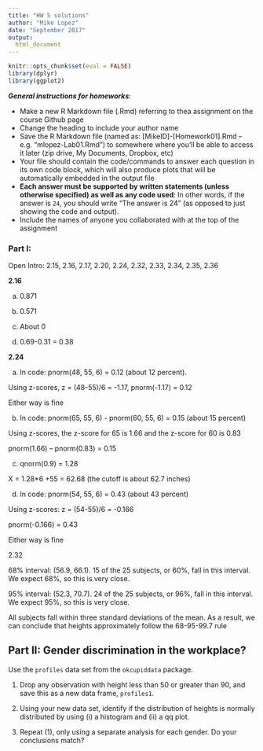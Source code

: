 ```yaml
---
title: "HW 5 solutions"
author: "Mike Lopez"
date: "September 2017"
output:
  html_document
---
```


```r
knitr::opts_chunk$set(eval = FALSE)
library(dplyr)
library(ggplot2)
```

***General instructions for homeworks***: 

+  Make a new R Markdown file (.Rmd) referring to thea assignment on the course Github page
+  Change the heading to include your author name
+  Save the R Markdown file (named as:  [MikeID]-[Homework01].Rmd -- e.g. "mlopez-Lab01.Rmd") to somewhere where you'll be able to access it later (zip drive, My Documents, Dropbox, etc)
+  Your file should contain the code/commands to answer each question in its own code block, which will also produce plots that will be automatically embedded in the output file
+  **Each answer must be supported by written statements (unless otherwise specified) as well as any code used**: In other words, if the answer is `24`, you should write "The answer is 24" (as opposed to just showing the code and output).
+  Include the names of anyone you collaborated with at the top of the assignment

### Part I: 

Open Intro: 2.15, 2.16, 2.17, 2.20, 2.24, 2.32, 2.33, 2.34, 2.35, 2.36

**2.16**

a. 0.871

b. 0.571

c. About 0

d. 0.69-0.31 = 0.38



**2.24**


a. In code: pnorm(48, 55, 6) = 0.12  (about 12 percent).

Using z-scores, z = (48-55)/6 =  -1.17, pnorm(-1.17) = 0.12

Either way is fine

b. In code: pnorm(65, 55, 6) - pnorm(60, 55, 6) = 0.15 (about 15 percent)

Using z-scores, the z-score for 65 is 1.66 and the z-score for 60 is 0.83

pnorm(1.66) – pnorm(0.83) = 0.15


c. qnorm(0.9) = 1.28

X = 1.28*6 +55 = 62.68 (the cutoff is about 62.7 inches)


d. In code: pnorm(54, 55, 6) = 0.43 (about 43 percent)

Using z-scores: z = (54-55)/6 = -0.166

pnorm(-0.166) = 0.43

Either way is fine


2.32

68% interval: (56.9, 66.1). 15 of the 25 subjects, or 60%, fall in this interval. We expect 68%, so this is very close. 

95% interval: (52.3, 70.7). 24 of the 25 subjects, or 96%, fall in this interval. We expect 95%, so this is very close. 

All subjects fall within three standard deviations of the mean. As a result, we can conclude that heights approximately follow the 68-95-99.7 rule 





## Part II: Gender discrimination in the workplace? 

Use the `profiles` data set from the `okcupiddata` package. 

1. Drop any observation with height less than 50 or greater than 90, and save this as a new data frame, `profiles1`. 

2. Using your new data set, identify if the distribution of heights is normally distributed by using (i) a histogram and (ii) a qq plot.

3. Repeat (1), only using a separate analysis for each gender. Do your conclusions match? 